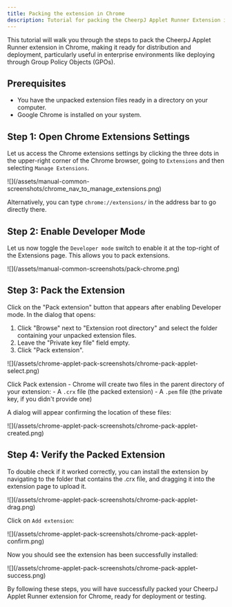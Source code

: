 ```yaml
---
title: Packing the extension in Chrome
description: Tutorial for packing the CheerpJ Applet Runner Extension in Chrome for deployment
---
```


This tutorial will walk you through the steps to pack the CheerpJ Applet Runner extension in Chrome, making it ready for distribution and deployment, particularly useful in enterprise environments like deploying through Group Policy Objects (GPOs).

## Prerequisites

- You have the unpacked extension files ready in a directory on your computer.
- Google Chrome is installed on your system.

## Step 1: Open Chrome Extensions Settings

Let us access the Chrome extensions settings by clicking the three dots in the upper-right corner of the Chrome browser, going to `Extensions` and then selecting `Manage Extensions`.

<div>
	![](/assets/manual-common-screenshots/chrome_nav_to_manage_extensions.png)
</div>

Alternatively, you can type `chrome://extensions/` in the address bar to go directly there.

## Step 2: Enable Developer Mode

Let us now toggle the `Developer mode` switch to enable it at the top-right of the Extensions page. This allows you to pack extensions.

<div>![](/assets/manual-common-screenshots/pack-chrome.png)</div>

## Step 3: Pack the Extension

Click on the "Pack extension" button that appears after enabling Developer mode. In the dialog that opens:

1. Click "Browse" next to "Extension root directory" and select the folder containing your unpacked extension files.
2. Leave the "Private key file" field empty.
3. Click "Pack extension".

<div class="mx-24">
	![](/assets/chrome-applet-pack-screenshots/chrome-pack-applet-select.png)
</div>

Click Pack extension - Chrome will create two files in the parent directory of your extension: - A `.crx` file (the packed extension) - A `.pem` file (the private key, if you didn't provide one)

A dialog will appear confirming the location of these files:

<div class="mx-24">
	![](/assets/chrome-applet-pack-screenshots/chrome-pack-applet-created.png)
</div>

## Step 4: Verify the Packed Extension

To double check if it worked correctly, you can install the extension by navigating to the folder that contains the .crx file, and dragging it into the extension page to upload it.

<div>
	![](/assets/chrome-applet-pack-screenshots/chrome-pack-applet-drag.png)
</div>

Click on `Add extension`:

<div>
	![](/assets/chrome-applet-pack-screenshots/chrome-pack-applet-confirm.png)
</div>

Now you should see the extension has been successfully installed:

<div>
	![](/assets/chrome-applet-pack-screenshots/chrome-pack-applet-success.png)
</div>

By following these steps, you will have successfully packed your CheerpJ Applet Runner extension for Chrome, ready for deployment or testing.
